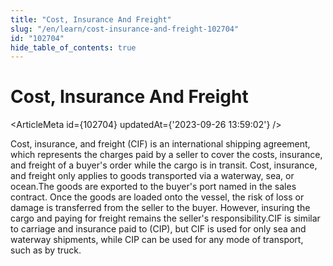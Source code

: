```yaml
---
title: "Cost, Insurance And Freight"
slug: "/en/learn/cost-insurance-and-freight-102704"
id: "102704"
hide_table_of_contents: true
---
```



# Cost, Insurance And Freight

<ArticleMeta id={102704} updatedAt={'2023-09-26 13:59:02'} />
<div className='border-solid border-b border-t-0 my-4 border-[var(--ifm-color-gray-300)]' />

Cost, insurance, and freight (CIF) is an international shipping agreement, which represents the charges paid by a seller to cover the costs, insurance, and freight of a buyer's order while the cargo is in transit. Cost, insurance, and freight only applies to goods transported via a waterway, sea, or ocean.The goods are exported to the buyer's port named in the sales contract. Once the goods are loaded onto the vessel, the risk of loss or damage is transferred from the seller to the buyer. However, insuring the cargo and paying for freight remains the seller's responsibility.CIF is similar to carriage and insurance paid to (CIP), but CIF is used for only sea and waterway shipments, while CIP can be used for any mode of transport, such as by truck.
